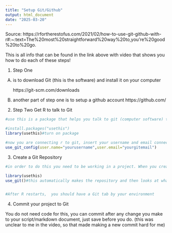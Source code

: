 ```yaml
---
title: "Setup Git/Github"
output: html_document
date: "2025-03-20"
---
```


Source: https://rfortherestofus.com/2021/02/how-to-use-git-github-with-r#:~:text=The%20most%20straightforward%20way%20to,you're%20good%20to%20go.


This is all info that can be found in the link above with video that shows you how to do each of these steps!


1) Step One 

  A) is to download Git (this is the software) and install it on your computer

      https://git-scm.com/downloads

  B) another part of step one is to setup a github account 
      https://github.com/  
      
2) Step Two Get R to talk to Git

```r
#use this is a package that helps you talk to git (computer software) to install uncomment the line of code below and install and turn on package

#install.packages("usethis")
library(usethis)#turn on package

#now you are connecting r to git, insert your username and email connected to your account 
use_git_config(user.name="yourusername",user.email="yourgitemail")

```

3) Create a Git Repository

```r

#in order to do this you need to be working in a project. When you create a project you can select to automatically create a Git Repository

library(usethis)
use_git()#this automatically makes the repository and then looks at what exists in your projects and asks you if its ok to commit them and restart r. you respond with whatever number 1,2, or 3 that says yes commit them.


#After R restarts,  you should have a Git tab by your environment

```

4) Commit your project to Git

You do not need code for this, you can commit after any change you make to your script/markdown document, just save before you do. (this was unclear to me in the video, so that made making a new commit hard for me)

